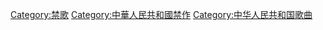 [[Category:禁歌|Category:禁歌]]
[[Category:中華人民共和國禁作|Category:中華人民共和國禁作]]
[[Category:中华人民共和国歌曲|Category:中华人民共和国歌曲]]